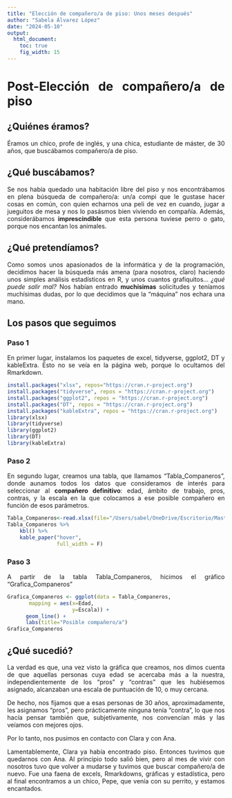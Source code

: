 ```yaml
---
title: "Elección de compañero/a de piso: Unos meses después"
author: "Sabela Álvarez López"
date: "2024-05-10"
output: 
  html_document: 
    toc: true
    fig_width: 15
---
```


```{=html}
<style>
body {
text-align: justify}
</style>
```

# Post-Elección de compañero/a de piso

## ¿Quiénes éramos?

Éramos un chico, profe de inglés, y una chica, estudiante de máster, de 30 años, que buscábamos compañero/a de piso.

## ¿Qué buscábamos?

Se nos había quedado una habitación libre del piso y nos encontrábamos en plena búsqueda de compañero/a: un/a compi que le gustase hacer cosas en común, con quien echarnos una peli de vez en cuando, jugar a jueguitos de mesa y nos lo pasásmos bien viviendo en compañía. Además, considerábamos **imprescindible** que esta persona tuviese perro o gato, porque nos encantan los animales.

## ¿Qué pretendíamos?

Como somos unos apasionados de la informática y de la programación, decidimos hacer la búsqueda más amena (para nosotros, claro) haciendo unos simples análisis estadísticos en R, y unos cuantos grafiquitos... *¿qué puede salir mal?* Nos habían entrado **muchísimas** solicitudes y teníamos muchísimas dudas, por lo que decidimos que la "máquina" nos echara una mano.

## Los pasos que seguimos

### Paso 1

En primer lugar, instalamos los paquetes de excel, tidyverse, ggplot2, DT y kableExtra. Esto no se veía en la página web, porque lo ocultamos del Rmarkdown.

```r
install.packages("xlsx", repos="https://cran.r-project.org")
install.packages("tidyverse", repos = "https://cran.r-project.org")
install.packages("ggplot2", repos = "https://cran.r-project.org")
install.packages("DT", repos = "https://cran.r-project.org")
install.packages("kableExtra", repos = "https://cran.r-project.org")
library(xlsx)
library(tidyverse)
library(ggplot2)
library(DT)
library(kableExtra)

```

### Paso 2

En segundo lugar, creamos una tabla, que llamamos "Tabla_Companeros", donde aunamos todos los datos que consideramos de interés para seleccionar al **compañero definitivo**: edad, ámbito de trabajo, pros, contras, y la escala en la que colocamos a ese posible compañero en función de esos parámetros.

```r
Tabla_Companeros<-read.xlsx(file="/Users/sabel/OneDrive/Escritorio/Master_UGR/Asignaturas/Ecoinformatica/proyectos_ecoinformatica/data/entrega_1_escala_companeros.xlsx", sheetName = "Escala")
Tabla_Companeros %>%
    kbl() %>%
    kable_paper("hover",
                full_width = F)
```

### Paso 3

A partir de la tabla Tabla_Companeros, hicimos el gráfico "Grafica_Companeros"

```r
Grafica_Companeros <- ggplot(data = Tabla_Companeros,
       mapping = aes(x=Edad,
                     y=Escala)) +
      geom_line() +
      labs(title="Posible compañero/a")
Grafica_Companeros
```

## ¿Qué sucedió?

La verdad es que, una vez visto la gráfica que creamos, nos dimos cuenta de que aquellas personas cuya edad se acercaba más a la nuestra, independientemente de los "pros" y "contras" que les hubiésemos asignado, alcanzaban una escala de puntuación de 10, o muy cercana.

De hecho, nos fijamos que a esas personas de 30 años, aproximadamente, les asignamos "pros", pero prácticamente ninguna tenía "contra", lo que nos hacía pensar también que, subjetivamente, nos convencían más y las veíamos con mejores ojos.

Por lo tanto, nos pusimos en contacto con Clara y con Ana.

Lamentablemente, Clara ya había encontrado piso. Entonces tuvimos que quedarnos con Ana. Al principio todo salió bien, pero al mes de vivir con nosotros tuvo que volver a mudarse y tuvimos que buscar compañero/a de nuevo. Fue una faena de excels, Rmarkdowns, gráficas y estadística, pero al final encontramos a un chico, Pepe, que venía con su perrito, y estamos encantados.
